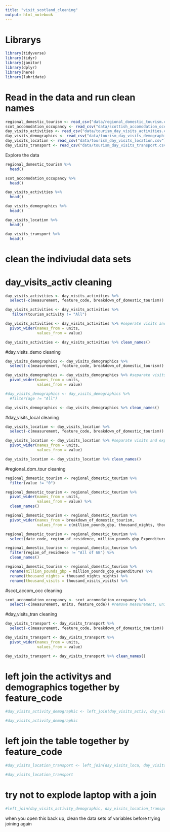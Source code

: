```yaml
---
title: "visit_scotland_cleaning"
output: html_notebook
---
```

# Librarys
```r
library(tidyverse)
library(tidyr)
library(janitor)
library(dplyr)
library(here)
library(lubridate)
```

# Read in the data and run clean names
```r
regional_domestic_tourism <- read_csv("data/regional_domestic_tourism.csv") %>%  clean_names()
scot_accomodation_occupancy <- read_csv("data/scottish_accomodation_occupancy.csv") %>%  clean_names()
day_visits_activities <- read_csv("data/tourism_day_visits_activities.csv") %>%  clean_names()
day_visits_demographics <- read_csv("data/tourism_day_visits_demographics.csv") %>%  clean_names()
day_visits_location <- read_csv("data/tourism_day_visits_location.csv") %>%  clean_names()
day_visits_transport <- read_csv("data/tourism_day_visits_transport.csv") %>%  clean_names()
```
Explore the data
```r
regional_domestic_tourism %>%
  head()
```

```r
scot_accomodation_occupancy %>% 
  head()
```

```r
day_visits_activities %>% 
  head()
```

```r
day_visits_demographics %>% 
  head()
```

```r
day_visits_location %>% 
  head()
```

```r
day_visits_transport %>% 
  head()
```

# clean the indiviudal data sets
# day_visits_activ cleaning
```r
day_visits_activities <- day_visits_activities %>% 
  select(-c(measurement, feature_code, breakdown_of_domestic_tourism)) #remove measurement column,feature code and breakdown

day_visits_activities <- day_visits_activities %>% 
   filter(tourism_activity != "All")

day_visits_activities <- day_visits_activities %>% #seperate visits and expendature into seperate columns
  pivot_wider(names_from = units,
              values_from = value)

day_visits_activities <- day_visits_activities %>% clean_names()
```

#day_visits_demo cleaning
```r
day_visits_demographics <- day_visits_demographics %>% 
  select(-c(measurement, feature_code, breakdown_of_domestic_tourism)) #remove measurement column, feature_code and breakdown

day_visits_demographics <- day_visits_demographics %>% #separate visits and expendature
  pivot_wider(names_from = units,
              values_from = value)

#day_visits_demographics <- day_visits_demographics %>% 
  #filter(age != "All")

day_visits_demographics <- day_visits_demographics %>% clean_names()
```

#day_visits_local cleaning
```r
day_visits_location <- day_visits_location %>% 
  select(-c(measurement, feature_code, breakdown_of_domestic_tourism)) #remove measurement column, feature code and breakdown

day_visits_location <- day_visits_location %>% #separate visits and expendature
  pivot_wider(names_from = units,
              values_from = value)

day_visits_location <- day_visits_location %>% clean_names()
```

#regional_dom_tour cleaning
```r
regional_domestic_tourism <- regional_domestic_tourism %>% 
  filter(value != "0")

regional_domestic_tourism <- regional_domestic_tourism %>%
  pivot_wider(names_from = units,
              values_from = value) %>%
  clean_names()

regional_domestic_tourism <- regional_domestic_tourism %>% 
  pivot_wider(names_from = breakdown_of_domestic_tourism,
              values_from = c(million_pounds_gbp, thousand_nights, thousand_visits))

regional_domestic_tourism <- regional_domestic_tourism %>% 
  select(date_code, region_of_residence, million_pounds_gbp_Expenditure, thousand_nights_Nights, thousand_visits_Visits)

regional_domestic_tourism <- regional_domestic_tourism %>% 
  filter(region_of_residence != "All of GB") %>% 
  clean_names()

regional_domestic_tourism <- regional_domestic_tourism %>% 
  rename(million_pounds_gbp = million_pounds_gbp_expenditure) %>% 
  rename(thousand_nights = thousand_nights_nights) %>% 
  rename(thousand_visits = thousand_visits_visits) %>% 
```

#scot_accom_occ cleaning
```r
scot_accomodation_occupancy <- scot_accomodation_occupancy %>% 
  select(-c(measurement, units, feature_code)) #remove measurement, unit column and feature code
```

#day_visits_tran cleaning
```r
day_visits_transport <- day_visits_transport %>% 
  select(-c(measurement, feature_code, breakdown_of_domestic_tourism)) # remove measurement, feature code and breakdown

day_visits_transport <- day_visits_transport %>%
  pivot_wider(names_from = units,
              values_from = value)

day_visits_transport <- day_visits_transport %>% clean_names()
```


# left join the activitys and demographics together by feature_code
```r
#day_visits_activity_demographic <- left_join(day_visits_activ, day_visits_demo, by = "feature_code")

#day_visits_activity_demographic
```
# left join the table together by feature_code

```r
#day_visits_location_transport <- left_join(day_visits_loca, day_visits_trans, by = "feature_code")

#day_visits_location_transport
```
# try not to explode laptop with a join
```r
#left_join(day_visits_activity_demographic, day_visits_location_transport, by = "feature_code")
```

when you open this back up, clean the data sets of variables before trying joining again
